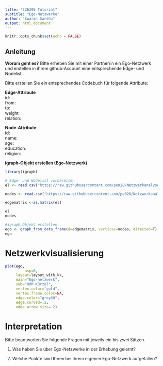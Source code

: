```yaml
---
title: "226305 Tutorial"
subtitle: "Ego-Netzwerke"
author: "Swaran Sandhu"
output: html_document
---
```


```r
knitr::opts_chunk$set(echo = FALSE)
```

## Anleitung

**Worum geht es?** Bitte erheben Sie mit einer Partner/in ein Ego-Netzwerk und erstellen in ihrem github-Account eine entsprechende Edge- und Nodelist.

Bitte erstellen Sie ein entsprechendes Codebuch für folgende Attribute:

**Edge-Attribute** \
id: \
from: \
to: \
weight: \
relation:

**Node-Attribute**\
id:\
name:\
age:\
education:\
religion:

**igraph-Objekt erstellen (Ego-Netzwerk)**

```r

library(igraph)

# Edge- und Nodelist vorbereiten
el <- read.csv("https://raw.githubusercontent.com/pe028/Netzwerkanalyse/main/Ego_Netzwerk_EdgeList.csv", header=T, as.is=T, sep = ",")

nodes <- read.csv("https://raw.githubusercontent.com/pe028/Netzwerkanalyse/main/Ego_Netzwerk_NodeList.csv", header=T, as.is=T, sep = ",")

edgematrix <-as.matrix(el)

el
nodes

#igraph Objekt erstellen
ego <- graph_from_data_frame(d=edgematrix, vertices=nodes, directed=T)
ego
```





# Netzwerkvisualisierung

```r

plot(ego, 
		 asp=0,
     layout=layout_with_kk,
     main="Ego-netzwerk",
     sub="HdM Kürzel",
     vertex.color="gold",
     vertex.frame.color=NA,
     edge.color="grey60",
     edge.curved=.2,
     edge.arrow.size=.2)
```

# Interpretation

Bitte beantworten Sie folgende Fragen mit jeweils ein bis zwei Sätzen.

1.  Was haben Sie über Ego-Netzwerke in der Erhebung gelernt?

2.  Welche Punkte sind Ihnen bei ihrem eigenen Ego-Netzwerk aufgefallen?
